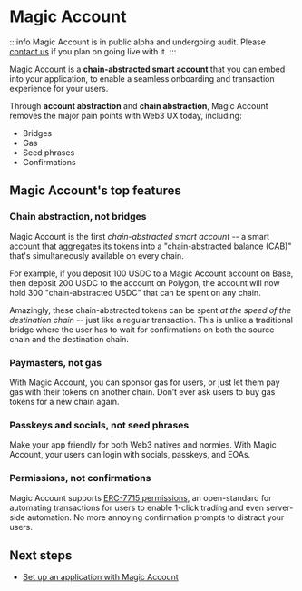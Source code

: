 # Magic Account

:::info
Magic Account is in public alpha and undergoing audit.  Please [contact us](https://t.me/derek_chiang) if you plan on going live with it.
:::

Magic Account is a **chain-abstracted smart account** that you can embed into your application, to enable a seamless onboarding and transaction experience for your users.

Through **account abstraction** and **chain abstraction**, Magic Account removes the major pain points with Web3 UX today, including:

- Bridges
- Gas
- Seed phrases
- Confirmations

## Magic Account's top features

### Chain abstraction, not bridges

Magic Account is the first *chain-abstracted smart account* -- a smart account that aggregates its tokens into a "chain-abstracted balance (CAB)" that's simultaneously available on every chain.

For example, if you deposit 100 USDC to a Magic Account account on Base, then deposit 200 USDC to the account on Polygon, the account will now hold 300 "chain-abstracted USDC" that can be spent on any chain.

Amazingly, these chain-abstracted tokens can be spent *at the speed of the destination chain* -- just like a regular transaction.  This is unlike a traditional bridge where the user has to wait for confirmations on both the source chain and the destination chain.

### Paymasters, not gas

With Magic Account, you can sponsor gas for users, or just let them pay gas with their tokens on another chain.  Don’t ever ask users to buy gas tokens for a new chain again.

### Passkeys and socials, not seed phrases

Make your app friendly for both Web3 natives and normies.  With Magic Account, your users can login with socials, passkeys, and EOAs.

### Permissions, not confirmations

Magic Account supports [ERC-7715 permissions](/magic-account/knowledge-base/permissions), an open-standard for automating transactions for users to enable 1-click trading and even server-side automation.  No more annoying confirmation prompts to distract your users.

## Next steps

- [Set up an application with Magic Account](/magic-account/setup)